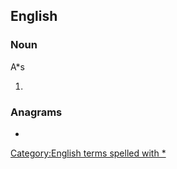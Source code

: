 {{also|Appendix:Variations of "as"}}
==English==

===Noun===
A*s
# {{plural of|en|A*}}

===Anagrams===
* {{anagrams|en|a=as|S&A|S. A.|S.A.|SA|Sa|s.a.}}

[[Category:English terms spelled with *]]